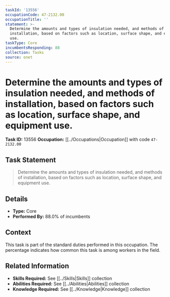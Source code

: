 ```yaml
---
taskId: '13556'
occupationCode: 47-2132.00
occupationTitle: ''
statement: >-
  Determine the amounts and types of insulation needed, and methods of
  installation, based on factors such as location, surface shape, and equipment
  use.
taskType: Core
incumbentsResponding: 88
collection: Tasks
source: onet
---
```

# Determine the amounts and types of insulation needed, and methods of installation, based on factors such as location, surface shape, and equipment use.

**Task ID:** 13556
**Occupation:** [[../Occupations|Occupation]] with code `47-2132.00`

## Task Statement

> Determine the amounts and types of insulation needed, and methods of installation, based on factors such as location, surface shape, and equipment use.

## Details

- **Type:** Core
- **Performed By:** 88.0% of incumbents

## Context

This task is part of the standard duties performed in this occupation. The percentage indicates how common this task is among workers in the field.

## Related Information

- **Skills Required:** See [[../Skills|Skills]] collection
- **Abilities Required:** See [[../Abilities|Abilities]] collection
- **Knowledge Required:** See [[../Knowledge|Knowledge]] collection
